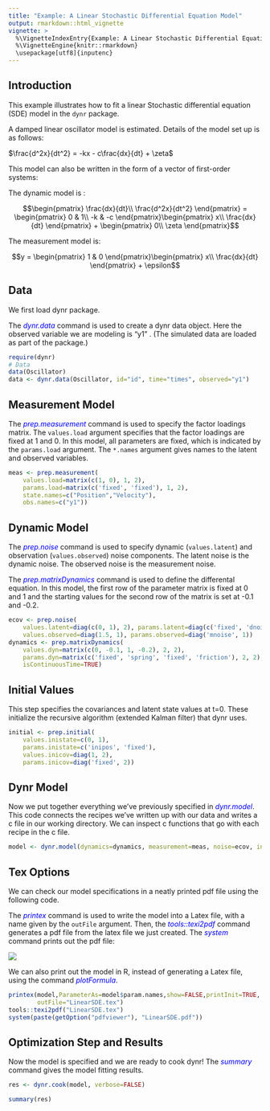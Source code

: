 ---
title: "Example: A Linear Stochastic Differential Equation Model"
output: rmarkdown::html_vignette
vignette: >
  %\VignetteIndexEntry{Example: A Linear Stochastic Differential Equation Model}
  %\VignetteEngine{knitr::rmarkdown}
  \usepackage[utf8]{inputenc}
---

Introduction
---------------

This example illustrates how to fit a linear Stochastic differential equation (SDE) model in the `dynr` package.  

A damped linear oscillator model is estimated. Details of the model set up is as follows:

$\frac{d^2x}{dt^2} = -kx - c\frac{dx}{dt} + \zeta$

This model can also be written in the form of a vector of first-order systems:

The dynamic model is :

$$\begin{pmatrix}
\frac{dx}{dt}\\ 
\frac{d^2x}{dt^2}
\end{pmatrix} =  \begin{pmatrix}
0 & 1\\ 
-k & -c
\end{pmatrix}\begin{pmatrix}
x\\ 
\frac{dx}{dt}
\end{pmatrix} + \begin{pmatrix}
0\\ 
\zeta 
\end{pmatrix}$$

The measurement model is:

$$y = \begin{pmatrix}
1 & 0
\end{pmatrix}\begin{pmatrix}
x\\ 
\frac{dx}{dt}
\end{pmatrix} + \epsilon$$
     

Data 
---------------
We first load dynr package.

The <span style="color:blue">_dynr.data_</span> command is used to create a dynr data object.
Here the observed variable we are modeling is "y1" . (The simulated data are loaded as part of the package.)
```{r data, results="hide"}
require(dynr)
# Data
data(Oscillator)
data <- dynr.data(Oscillator, id="id", time="times", observed="y1")
```
Measurement Model
---------------
The <span style="color:blue">_prep.measurement_</span> command is used to specify the factor loadings matrix. The `values.load` argument specifies that the factor loadings are fixed at 1 and 0. In this model, all parameters are fixed, which is indicated by the `params.load` argument. The `*.names` argument gives names to the latent and observed variables.

```{r measurement, results="hide"}
meas <- prep.measurement(
	values.load=matrix(c(1, 0), 1, 2), 
	params.load=matrix(c('fixed', 'fixed'), 1, 2),
	state.names=c("Position","Velocity"),
	obs.names=c("y1"))
```

Dynamic Model
---------------

The <span style="color:blue">_prep.noise_</span> command is used to specify dynamic (`values.latent`) and observation (`values.observed`) noise components. The latent noise is the dynamic noise. The observed noise is the measurement noise.

The <span style="color:blue">_prep.matrixDynamics_</span> command is used to define the differental equation. In this model, the first row of the parameter matrix is fixed at 0 and 1 and the starting values for the second row of the matrix is set at -0.1 and -0.2.

```{r noise cov, results="hide"}
ecov <- prep.noise(
	values.latent=diag(c(0, 1), 2), params.latent=diag(c('fixed', 'dnoise'), 2), 
	values.observed=diag(1.5, 1), params.observed=diag('mnoise', 1)) 
dynamics <- prep.matrixDynamics(
	values.dyn=matrix(c(0, -0.1, 1, -0.2), 2, 2),
	params.dyn=matrix(c('fixed', 'spring', 'fixed', 'friction'), 2, 2), 
	isContinuousTime=TRUE)
```

Initial Values
---------------

This step specifies the covariances and latent state values at t=0.
These initialize the recursive algorithm (extended Kalman filter) that dynr uses.

```{r initials, results="hide"}
initial <- prep.initial(
	values.inistate=c(0, 1),
	params.inistate=c('inipos', 'fixed'), 
	values.inicov=diag(1, 2),
	params.inicov=diag('fixed', 2)) 

```
Dynr Model
---------------
Now we put together everything we've previously specified in <span style="color:blue">_dynr.model_</span>. This code connects the recipes we've written up with our data and writes a c file in our working directory. We can inspect c functions that go with each recipe in the c file. 

```{r model, results="hide"}

model <- dynr.model(dynamics=dynamics, measurement=meas, noise=ecov, initial=initial, data=data, outfile="LinearSDE.c")
```

Tex Options
---------------
We can check our model specifications in a neatly printed pdf file using the following code.

The <span style="color:blue">_printex_</span> command is used to write the model into a Latex file, with a name given by the `outFile` argument. Then, the <span style="color:blue">_tools::texi2pdf_</span> command generates a pdf file from the latex file we just created. The <span style="color:blue">_system_</span> command prints out the pdf file:

![](LinearSDE.png)

We can also print out the model in R, instead of generating a Latex file, using the command <span style="color:blue">_plotFormula_</span>.

```{r tex, results="hide",eval=FALSE}
printex(model,ParameterAs=model$param.names,show=FALSE,printInit=TRUE,
        outFile="LinearSDE.tex")
tools::texi2pdf("LinearSDE.tex")
system(paste(getOption("pdfviewer"), "LinearSDE.pdf"))
```

Optimization Step and Results
---------------

Now the model is specified and we are ready to cook dynr! The <span style="color:blue">_summary_</span> command gives the model fitting results.
```{r cook, results="hide", eval=FALSE}
res <- dynr.cook(model, verbose=FALSE)
```

```{r serve, eval=FALSE}
summary(res)
```
